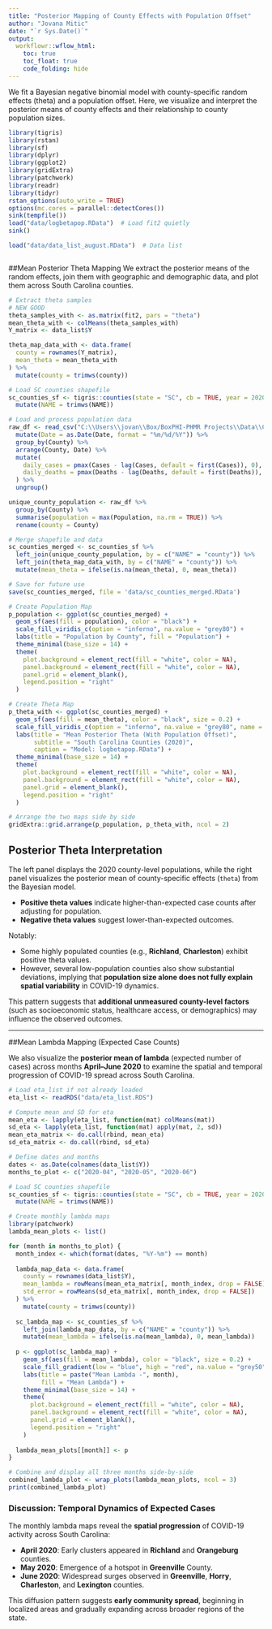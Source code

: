 ```yaml
---
title: "Posterior Mapping of County Effects with Population Offset"
author: "Jovana Mitic"
date: "`r Sys.Date()`"
output:
  workflowr::wflow_html:
    toc: true
    toc_float: true
    code_folding: hide
---
```

We fit a Bayesian negative binomial model with county-specific random effects (theta) and a population offset. Here, we visualize and interpret the posterior means of county effects and their relationship to county population sizes.
```r
library(tigris)
library(rstan)
library(sf)
library(dplyr)
library(ggplot2)
library(gridExtra)
library(patchwork)
library(readr)
library(tidyr)
rstan_options(auto_write = TRUE)
options(mc.cores = parallel::detectCores())
sink(tempfile())  
load("data/logbetapop.RData")  # Load fit2 quietly
sink()  

load("data/data_list_august.RData")  # Data list



```

##Mean Posterior Theta Mapping
We extract the posterior means of the random effects, join them with geographic and demographic data, and plot them across South Carolina counties.
```r

# Extract theta samples
# NEW GOOD
theta_samples_with <- as.matrix(fit2, pars = "theta")
mean_theta_with <- colMeans(theta_samples_with)
Y_matrix <- data_list$Y

theta_map_data_with <- data.frame(
  county = rownames(Y_matrix),
  mean_theta = mean_theta_with
) %>%
  mutate(county = trimws(county))

# Load SC counties shapefile
sc_counties_sf <- tigris::counties(state = "SC", cb = TRUE, year = 2020, class = "sf") %>%
  mutate(NAME = trimws(NAME))

# Load and process population data
raw_df <- read_csv("C:\\Users\\jovan\\Box/BoxPHI-PHMR Projects\\Data\\Community Data\\SC County Data\\SC_covid_data_county.csv") %>%
  mutate(Date = as.Date(Date, format = "%m/%d/%Y")) %>%
  group_by(County) %>%
  arrange(County, Date) %>%
  mutate(
    daily_cases = pmax(Cases - lag(Cases, default = first(Cases)), 0),
    daily_deaths = pmax(Deaths - lag(Deaths, default = first(Deaths)), 0)
  ) %>%
  ungroup()

unique_county_population <- raw_df %>%
  group_by(County) %>%
  summarise(population = max(Population, na.rm = TRUE)) %>%
  rename(county = County)

# Merge shapefile and data
sc_counties_merged <- sc_counties_sf %>%
  left_join(unique_county_population, by = c("NAME" = "county")) %>%
  left_join(theta_map_data_with, by = c("NAME" = "county")) %>%
  mutate(mean_theta = ifelse(is.na(mean_theta), 0, mean_theta))

# Save for future use
save(sc_counties_merged, file = 'data/sc_counties_merged.RData')

# Create Population Map
p_population <- ggplot(sc_counties_merged) +
  geom_sf(aes(fill = population), color = "black") +
  scale_fill_viridis_c(option = "inferno", na.value = "grey80") +
  labs(title = "Population by County", fill = "Population") +
  theme_minimal(base_size = 14) +
  theme(
    plot.background = element_rect(fill = "white", color = NA),
    panel.background = element_rect(fill = "white", color = NA),
    panel.grid = element_blank(),
    legend.position = "right"
  )

# Create Theta Map
p_theta_with <- ggplot(sc_counties_merged) +
  geom_sf(aes(fill = mean_theta), color = "black", size = 0.2) +
  scale_fill_viridis_c(option = "inferno", na.value = "grey80", name = "Mean Theta") +
  labs(title = "Mean Posterior Theta (With Population Offset)",
       subtitle = "South Carolina Counties (2020)",
       caption = "Model: logbetapop.RData") +
  theme_minimal(base_size = 14) +
  theme(
    plot.background = element_rect(fill = "white", color = NA),
    panel.background = element_rect(fill = "white", color = NA),
    panel.grid = element_blank(),
    legend.position = "right"
  )

# Arrange the two maps side by side
gridExtra::grid.arrange(p_population, p_theta_with, ncol = 2)
```

## Posterior Theta Interpretation

The left panel displays the 2020 county-level populations, while the right panel visualizes the posterior mean of county-specific effects (`theta`) from the Bayesian model.

- **Positive theta values** indicate higher-than-expected case counts after adjusting for population.
- **Negative theta values** suggest lower-than-expected outcomes.

Notably:

- Some highly populated counties (e.g., **Richland**, **Charleston**) exhibit positive theta values.
- However, several low-population counties also show substantial deviations, implying that **population size alone does not fully explain spatial variability** in COVID-19 dynamics.

This pattern suggests that **additional unmeasured county-level factors** (such as socioeconomic status, healthcare access, or demographics) may influence the observed outcomes.

---

##Mean Lambda Mapping (Expected Case Counts)

We also visualize the **posterior mean of lambda** (expected number of cases) across months **April–June 2020** to examine the spatial and temporal progression of COVID-19 spread across South Carolina.

```r
# Load eta_list if not already loaded
eta_list <- readRDS("data/eta_list.RDS")

# Compute mean and SD for eta
mean_eta <- lapply(eta_list, function(mat) colMeans(mat))
sd_eta <- lapply(eta_list, function(mat) apply(mat, 2, sd))
mean_eta_matrix <- do.call(rbind, mean_eta)
sd_eta_matrix <- do.call(rbind, sd_eta)

# Define dates and months
dates <- as.Date(colnames(data_list$Y))
months_to_plot <- c("2020-04", "2020-05", "2020-06")

# Load SC counties shapefile
sc_counties_sf <- tigris::counties(state = "SC", cb = TRUE, year = 2020, class = "sf") %>%
  mutate(NAME = trimws(NAME))

# Create monthly lambda maps
library(patchwork)
lambda_mean_plots <- list()

for (month in months_to_plot) {
  month_index <- which(format(dates, "%Y-%m") == month)
  
  lambda_map_data <- data.frame(
    county = rownames(data_list$Y),
    mean_lambda = rowMeans(mean_eta_matrix[, month_index, drop = FALSE]),
    std_error = rowMeans(sd_eta_matrix[, month_index, drop = FALSE])
  ) %>%
    mutate(county = trimws(county))
  
  sc_lambda_map <- sc_counties_sf %>%
    left_join(lambda_map_data, by = c("NAME" = "county")) %>%
    mutate(mean_lambda = ifelse(is.na(mean_lambda), 0, mean_lambda))
  
  p <- ggplot(sc_lambda_map) +
    geom_sf(aes(fill = mean_lambda), color = "black", size = 0.2) +
    scale_fill_gradient(low = "blue", high = "red", na.value = "grey50") +
    labs(title = paste("Mean Lambda -", month),
         fill = "Mean Lambda") +
    theme_minimal(base_size = 14) +
    theme(
      plot.background = element_rect(fill = "white", color = NA),
      panel.background = element_rect(fill = "white", color = NA),
      panel.grid = element_blank(),
      legend.position = "right"
    )
  
  lambda_mean_plots[[month]] <- p
}

# Combine and display all three months side-by-side
combined_lambda_plot <- wrap_plots(lambda_mean_plots, ncol = 3)
print(combined_lambda_plot)
```


### Discussion: Temporal Dynamics of Expected Cases

The monthly lambda maps reveal the **spatial progression** of COVID-19 activity across South Carolina:

- **April 2020**: Early clusters appeared in **Richland** and **Orangeburg** counties.
- **May 2020**: Emergence of a hotspot in **Greenville** County.
- **June 2020**: Widespread surges observed in **Greenville**, **Horry**, **Charleston**, and **Lexington** counties.

This diffusion pattern suggests **early community spread**, beginning in localized areas and gradually expanding across broader regions of the state.

